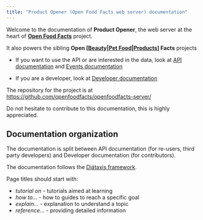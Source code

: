 ```yaml
---
title: "Product Opener (Open Food Facts web server) documentation"
---
```


Welcome to the documentation of **Product Opener**, the web server at the heart of **[Open Food Facts](https://world.openfoodfacts.org/)** project. 

It also powers the sibling **Open \[[Beauty](https://world.openbeautyfacts.org/)|[Pet Food](https://world.openpetfoodfacts.org/)|[Products](https://world.openproductsfacts.org/)\] Facts** projects

* If you want to use the API or are interested in the data, look at [API documentation](api/index.md) and [Events documentation](./events/README.md)

* If you are a developer, look at [Developer documentation](dev/index.md)

The repository for the project is at https://github.com/openfoodfacts/openfoodfacts-server/

Do not hesitate to contribute to this documentation, this is highly appreciated.

## Documentation organization

The documentation is split between API documentation (for re-users, third party developers) and Developer documentation (for contributors).

The documentation follows the [Diátaxis framework](https://diataxis.fr/).

Page titles should start with:
* *tutorial on* - tutorials aimed at learning
* *how to…* - how to guides to reach a specific goal
* *explain…* - explanation to understand a topic
* *reference…* - providing detailed information
